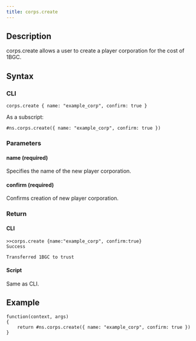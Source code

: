 ```yaml
---
title: corps.create
---
```


## Description

corps.create allows a user to create a player corporation for the cost of 1BGC.

## Syntax

### CLI

```
corps.create { name: "example_corp", confirm: true }
```

As a subscript:

```
#ns.corps.create({ name: "example_corp", confirm: true })
```

### Parameters

#### name (required)

Specifies the name of the new player corporation.

#### confirm (required)

Confirms creation of new player corporation.

### Return

#### CLI

```
>>corps.create {name:"example_corp", confirm:true}
Success

Transferred 1BGC to trust
```

#### Script

Same as CLI.

## Example

```
function(context, args)
{
	return #ns.corps.create({ name: "example_corp", confirm: true })
}

```
